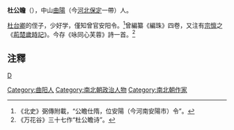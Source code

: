 '''杜公瞻'''（{{bd|?||?|}}），中山[[曲陽|曲陽]]（今[[河北|河北]][[保定|保定]]一帶）人。

[[杜台卿|杜台卿]]的侄子，少好学，僅知曾官安阳令。<ref>《北史》弼傳附載，“公瞻仕隋，位安陽（今河南安陽市）令”。</ref>曾編纂《編珠》四卷，又注有[[宗懔|宗懔]]之《[[荊楚歲時記|荊楚歲時記]]》。今存《咏同心芙蓉》詩一首。<ref>《万花谷》三十七作“杜公瞻诗”。</ref>

== 注釋 ==
{{reflist}}
[[categor4y:隋朝官員|D]]

[[Category:曲阳人|Category:曲阳人]]
[[Category:南北朝政治人物|Category:南北朝政治人物]]
[[Category:南北朝作家|Category:南北朝作家]]